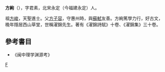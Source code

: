 '''方絢'''（{{bd|?||?||}}），字君素，北宋永定（今福建永定）人。

祖[[方峻|方峻]]，天聖進士。父[[方子容|方子容]]，守惠州時，與[[蘇軾|蘇軾]]友善。方絢篤學力行，好古文，晚年隱居西山草堂，世稱濯錦先生。著有《濯錦詩賦》十卷、《濯錦集》三十卷。

==參考書目==
* 《闽中理学渊源考》

[[Category:宋朝詩人|F]]
{{宋朝人物小作品}}
